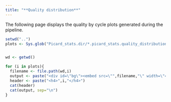 ```yaml
---
title: "**Quality distribution**"
---
```



The following page displays the quality by cycle plots generated during the pipeline.

```r

setwd("..")
plots <- Sys.glob("Picard_stats.dir/*.picard_stats.quality_distribution.pdf")


wd <- getwd()

for (i in plots){
  filename <- file.path(wd,i)
  output <- paste("<div id=\"bg\"><embed src=\"",filename,"\" width=\"400\" height=\"400\"></div>")
  header <- paste("<h4>",i,"</h4>")
  cat(header)
  cat(output, sep="\n")
}

```